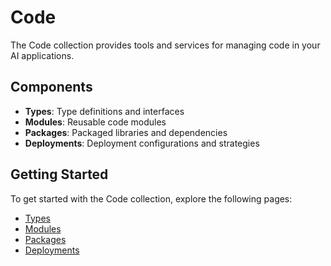 # Code

The Code collection provides tools and services for managing code in your AI applications.

## Components

- **Types**: Type definitions and interfaces
- **Modules**: Reusable code modules
- **Packages**: Packaged libraries and dependencies
- **Deployments**: Deployment configurations and strategies

## Getting Started

To get started with the Code collection, explore the following pages:

- [Types](/code/types)
- [Modules](/code/modules)
- [Packages](/code/packages)
- [Deployments](/code/deployments)
